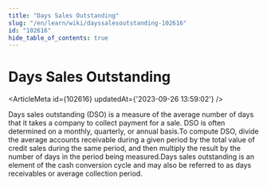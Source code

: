 ```yaml
---
title: "Days Sales Outstanding"
slug: "/en/learn/wiki/dayssalesoutstanding-102616"
id: "102616"
hide_table_of_contents: true
---
```



# Days Sales Outstanding

<ArticleMeta id={102616} updatedAt={'2023-09-26 13:59:02'} />
<div className='border-solid border-b border-t-0 my-4 border-[var(--ifm-color-gray-300)]' />

Days sales outstanding (DSO) is a measure of the average number of days that it takes a company to collect payment for a sale. DSO is often determined on a monthly, quarterly, or annual basis.To compute DSO, divide the average accounts receivable during a given period by the total value of credit sales during the same period, and then multiply the result by the number of days in the period being measured.Days sales outstanding is an element of the cash conversion cycle and may also be referred to as days receivables or average collection period.

